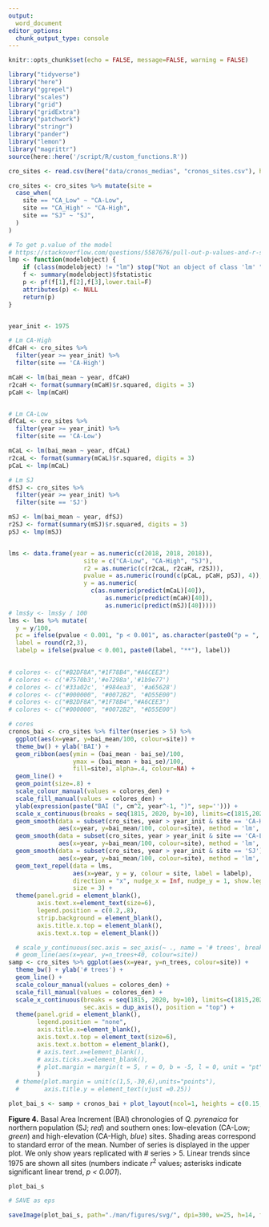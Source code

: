 ```yaml
---
output: 
  word_document
editor_options: 
  chunk_output_type: console
---
```


```r
knitr::opts_chunk$set(echo = FALSE, message=FALSE, warning = FALSE)
```

```r
library("tidyverse")
library("here")
library("ggrepel")
library("scales")
library("grid")
library("gridExtra")
library("patchwork")
library("stringr")
library("pander")
library("lemon")
library("magrittr")
source(here::here('/script/R/custom_functions.R'))

```



```r
cro_sites <- read.csv(here("data/cronos_medias", "cronos_sites.csv"), header = TRUE, sep = ',')

cro_sites <- cro_sites %>% mutate(site = 
  case_when(
    site == "CA_Low" ~ "CA-Low", 
    site == "CA_High" ~ "CA-High",
    site == "SJ" ~ "SJ",
  )
)

# To get p.value of the model 
# https://stackoverflow.com/questions/5587676/pull-out-p-values-and-r-squared-from-a-linear-regression
lmp <- function(modelobject) {
    if (class(modelobject) != "lm") stop("Not an object of class 'lm' ")
    f <- summary(modelobject)$fstatistic
    p <- pf(f[1],f[2],f[3],lower.tail=F)
    attributes(p) <- NULL
    return(p)
}


year_init <- 1975

# Lm CA-High
dfCaH <- cro_sites %>% 
  filter(year >= year_init) %>% 
  filter(site == 'CA-High')

mCaH <- lm(bai_mean ~ year, dfCaH)
r2caH <- format(summary(mCaH)$r.squared, digits = 3)
pCaH <- lmp(mCaH)


# Lm CA-Low 
dfCaL <- cro_sites %>% 
  filter(year >= year_init) %>% 
  filter(site == 'CA-Low')

mCaL <- lm(bai_mean ~ year, dfCaL)
r2caL <- format(summary(mCaL)$r.squared, digits = 3)
pCaL <- lmp(mCaL)

# Lm SJ
dfSJ <- cro_sites %>% 
  filter(year >= year_init) %>% 
  filter(site == 'SJ')

mSJ <- lm(bai_mean ~ year, dfSJ)
r2SJ <- format(summary(mSJ)$r.squared, digits = 3)
pSJ <- lmp(mSJ)


lms <- data.frame(year = as.numeric(c(2018, 2018, 2018)),
                     site = c("CA-Low", "CA-High", "SJ"), 
                     r2 = as.numeric(c(r2caL, r2caH, r2SJ)),
                     pvalue = as.numeric(round(c(pCaL, pCaH, pSJ), 4)),
                     y = as.numeric(
                       c(as.numeric(predict(mCaL)[40]), 
                           as.numeric(predict(mCaH)[40]), 
                           as.numeric(predict(mSJ)[40]))))
# lms$y <- lms$y / 100
lms <- lms %>% mutate(
  y = y/100,
  pc = ifelse(pvalue < 0.001, "p < 0.001", as.character(paste0("p = ", pvalue))),
  label = round(r2,3), 
  labelp = ifelse(pvalue < 0.001, paste0(label, "**"), label))
  
```

```r
# colores <- c("#B2DF8A","#1F78B4","#A6CEE3")
# colores <- c('#7570b3','#e7298a','#1b9e77')
# colores <- c('#33a02c', '#984ea3', '#a65628')
# colores <- c("#000000", "#0072B2", "#D55E00") 
# colores <- c("#B2DF8A","#1F78B4","#A6CEE3")
# colores <- c("#000000", "#0072B2", "#D55E00") 

```

```r

# cores 
cronos_bai <- cro_sites %>% filter(nseries > 5) %>% 
  ggplot(aes(x=year, y=bai_mean/100, colour=site)) + 
  theme_bw() + ylab('BAI') + 
  geom_ribbon(aes(ymin = (bai_mean - bai_se)/100,
                  ymax = (bai_mean + bai_se)/100,
                  fill=site), alpha=.4, colour=NA) +
  geom_line() + 
  geom_point(size=.8) + 
  scale_colour_manual(values = colores_den) +
  scale_fill_manual(values = colores_den) +
  ylab(expression(paste("BAI (", cm^2, year^-1, ")", sep=''))) +
  scale_x_continuous(breaks = seq(1815, 2020, by=10), limits=c(1815,2020), sec.axis = dup_axis()) +
  geom_smooth(data = subset(cro_sites, year > year_init & site == 'CA-High'), 
              aes(x=year, y=bai_mean/100, colour=site), method = 'lm', se=FALSE, size = .5) +
  geom_smooth(data = subset(cro_sites, year > year_init & site == 'CA-Low'), 
              aes(x=year, y=bai_mean/100, colour=site), method = 'lm', se=FALSE, size = .5) +
  geom_smooth(data = subset(cro_sites, year > year_init & site == 'SJ'), 
              aes(x=year, y=bai_mean/100, colour=site), method = 'lm', se=FALSE, size = .5)  +
  geom_text_repel(data = lms, 
                  aes(x=year, y = y, colour = site, label = labelp),
                  direction = "x", nudge_x = Inf, nudge_y = 1, show.legend = FALSE, 
                  size = 3) + 
  theme(panel.grid = element_blank(),
        axis.text.x=element_text(size=6),
        legend.position = c(0.2,.8),
        strip.background = element_blank(),
        axis.title.x.top = element_blank(), 
        axis.text.x.top = element_blank())  
```


```r
  # scale_y_continuous(sec.axis = sec_axis(~ ., name = '# trees', breaks = c(0,15,30))) +
  # geom_line(aes(x=year, y=n_trees+40, colour=site)) 
samp <- cro_sites %>% ggplot(aes(x=year, y=n_trees, colour=site)) + 
  theme_bw() + ylab('# trees') + 
  geom_line() + 
  scale_colour_manual(values = colores_den) +
  scale_fill_manual(values = colores_den) +
  scale_x_continuous(breaks = seq(1815, 2020, by=10), limits=c(1815,2020), 
                     sec.axis = dup_axis(), position = "top") +
  theme(panel.grid = element_blank(),
        legend.position = "none", 
        axis.title.x=element_blank(),
        axis.text.x.top = element_text(size=6), 
        axis.text.x.bottom = element_blank(), 
        # axis.text.x=element_blank(),
        # axis.ticks.x=element_blank(), 
        # plot.margin = margin(t = 5, r = 0, b = -5, l = 0, unit = "pt")
        ) 
  # theme(plot.margin = unit(c(1,5,-30,6),units="points"),
  #       axis.title.y = element_text(vjust =0.25))
```

```r
plot_bai_s <- samp + cronos_bai + plot_layout(ncol=1, heights = c(0.15, 0.85))

```

**Figure 4.** Basal Area Increment (BAI) chronologies of *Q. pyrenaica* for northern population (SJ; *red*) and southern ones: low-elevation (CA-Low; *green*) and high-elevation (CA-High, *blue*) sites. Shading areas correspond to standard error of the mean. Number of series is displayed in the upper plot. We only show years replicated with # series > 5. Linear trends since 1975 are shown all sites (numbers indicate $r^2$ values; asterisks indicate significant linear trend, *p < 0.001*).


```r
plot_bai_s
```


```r
# SAVE as eps 

saveImage(plot_bai_s, path="./man/figures/svg/", dpi=300, w=25, h=14, fig= "fig_4", u = "cm") 
```


